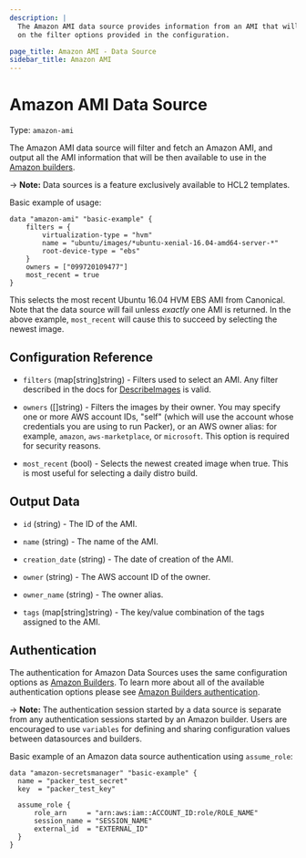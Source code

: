```yaml
---
description: |
  The Amazon AMI data source provides information from an AMI that will be fetched based
  on the filter options provided in the configuration.

page_title: Amazon AMI - Data Source
sidebar_title: Amazon AMI
---
```


# Amazon AMI Data Source

Type: `amazon-ami`

The Amazon AMI data source will filter and fetch an Amazon AMI, and output all the AMI information that will
be then available to use in the [Amazon builders](/docs/builders/amazon).

-> **Note:** Data sources is a feature exclusively available to HCL2 templates.

Basic example of usage:

```hcl
data "amazon-ami" "basic-example" {
    filters = {
        virtualization-type = "hvm"
        name = "ubuntu/images/*ubuntu-xenial-16.04-amd64-server-*"
        root-device-type = "ebs"
    }
    owners = ["099720109477"]
    most_recent = true
}
```
This selects the most recent Ubuntu 16.04 HVM EBS AMI from Canonical. Note that the data source will fail unless
*exactly* one AMI is returned. In the above example, `most_recent` will cause this to succeed by selecting the newest image.

## Configuration Reference

- `filters` (map[string]string) - Filters used to select an AMI. Any filter described in the docs for
[DescribeImages](http://docs.aws.amazon.com/AWSEC2/latest/APIReference/API_DescribeImages.html)
is valid.

- `owners` ([]string) - Filters the images by their owner. You
may specify one or more AWS account IDs, "self" (which will use the
account whose credentials you are using to run Packer), or an AWS owner
alias: for example, `amazon`, `aws-marketplace`, or `microsoft`. This
option is required for security reasons.

- `most_recent` (bool) - Selects the newest created image when true.
This is most useful for selecting a daily distro build.

## Output Data

- `id` (string) - The ID of the AMI.

- `name` (string) - The name of the AMI.

- `creation_date` (string) - The date of creation of the AMI.

- `owner` (string) - The AWS account ID of the owner.

- `owner_name` (string) - The owner alias.

- `tags` (map[string]string) - The key/value combination of the tags assigned to the AMI.

## Authentication

The authentication for Amazon Data Sources uses the same configuration options as [Amazon Builders](/docs/builders/amazon). To learn more about all of the available authentication options please see [Amazon Builders authentication](/docs/builders/amazon#authentication).

-> **Note:** The authentication session started by a data source is separate from any authentication sessions started by an Amazon builder. Users are encouraged to use `variables` for defining and sharing configuration values between datasources and builders. 

Basic example of an Amazon data source authentication using `assume_role`:

```hcl
data "amazon-secretsmanager" "basic-example" {
  name = "packer_test_secret"
  key  = "packer_test_key"

  assume_role {
      role_arn     = "arn:aws:iam::ACCOUNT_ID:role/ROLE_NAME"
      session_name = "SESSION_NAME"
      external_id  = "EXTERNAL_ID"
  }
}
```

